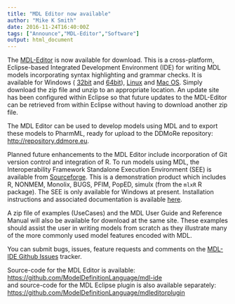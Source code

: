 ```yaml
---
title: "MDL Editor now available"
author: "Mike K Smith"
date: 2016-11-24T16:40:00Z
tags: ["Announce","MDL-Editor","Software"]
output: html_document
---
```

The [MDL-Editor](http://downloads.mdl.community/repository/mdl-ide/products/1.6.0/) 
is now available for download. This is a cross-platform, Eclipse-based Integrated 
Development Environment (IDE) for writing MDL models incorporating syntax 
highlighting and grammar checks. It is available for Windows (
[32bit](http://downloads.mdl.community/repository/mdl-ide/products/1.6.0/eu.ddmore.mdleditor.site-1.6.0-SNAPSHOT-win32.win32.x86.zip) and 
[64bit](http://downloads.mdl.community/repository/mdl-ide/products/1.6.0/eu.ddmore.mdleditor.site-1.6.0-SNAPSHOT-win32.win32.x86_64.zip)), 
[Linux](http://downloads.mdl.community/repository/mdl-ide/products/1.6.0/eu.ddmore.mdleditor.site-1.6.0-SNAPSHOT-linux.gtk.x86_64.zip) and 
[Mac OS](http://downloads.mdl.community/repository/mdl-ide/products/1.6.0/eu.ddmore.mdleditor.site-1.6.0-SNAPSHOT-macosx.cocoa.x86_64.zip). Simply download the zip file and unzip to an appropriate location. 
An update site has been configured within Eclipse so that future updates to the 
MDL-Editor can be retrieved from within Eclipse without having to download 
another zip file. 

The MDL Editor can be used to develop models using MDL and to export these models
to PharmML, ready for upload to the DDMoRe repository: <http://repository.ddmore.eu>.

Planned future enhancements to the MDL Editor include incorporation of Git 
version control and integration of R. To run models using MDL, the Interoperability
Framework Standalone Execution Environment (SEE) is available from [Sourceforge](https://sourceforge.net/projects/ddmore/files/install/SEE/Demonstrator-2.0.0/).
This is a demonstration product which includes R, NONMEM, Monolix, BUGS, PFIM,
PopED, simulx (from the `mlxR` R package). The SEE is only available for Windows
at present. Installation instructions and associated documentation is available
[here](http://ddmore.eu/instructions/user-guides).

A zip file of examples (UseCases) and the MDL User Guide and Reference Manual will
also be available for download at the same site. These examples should assist the 
user in writing models from scratch as they illustrate many of the more commonly
used model features encoded with MDL.

You can submit bugs, issues, feature requests and comments on the [MDL-IDE Github Issues](https://github.com/ModelDefinitionLanguage/mdl-ide/issues) tracker. 

Source-code for the MDL Editor is available: 
<https://github.com/ModelDefinitionLanguage/mdl-ide>  
and source-code for the MDL Eclipse plugin is also available separately:
<https://github.com/ModelDefinitionLanguage/mdleditorplugin>